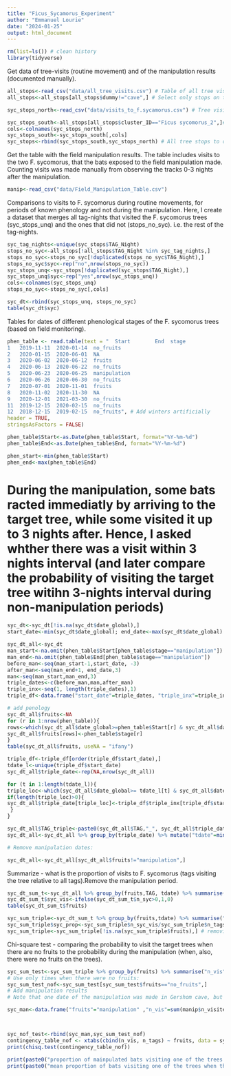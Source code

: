 ```yaml
---
title: "Ficus_Sycamorus_Experiment"
author: "Emmanuel Lourie"
date: "2024-01-25"
output: html_document
---
```


```r
rm(list=ls()) # clean history 
library(tidyverse)
```

Get data of tree-visits (routine movement) and of the manipulation results (documented manually). 
```r
all_stops<-read_csv("data/all_tree_visits.csv") # Table of all tree visits ("stops") 
all_stops<-all_stops[all_stops$dummy!="cave",] # Select only stops on trees, without cave-roosts (dummy=cave)

syc_stops_north<-read_csv("data/visits_to_f.sycamorus.csv") # Tree visits within 100 m buffer around the Northern target F.sycomorus tree (choosing stops within this buffer was done in ArcGIS)

syc_stops_south<-all_stops[all_stops$cluster_ID=="Ficus sycomorus_2",]# Because the southern tree is in close proximity with other relevant fruit trees, the delineation of a visit to it is based on a harder criterion, which is based on a previous analysis of the track segmentation and then binning of the relative number of points (X, Y coordinates that were classified as a 1-tree stop) that are closest to this tree more than other close-by trees. 
cols<-colnames(syc_stops_north)
syc_stops_south<-syc_stops_south[,cols]
syc_stops<-rbind(syc_stops_south,syc_stops_north) # All tree stops to one of the two F. sycomorus trees during "routine" foraging movements. 
```

Get the table with the field manipulation results.
The table includes visits to the two F. sycomorus, that the bats exposed to the field manipulation made. Counting visits was made manually from observing the tracks 0-3 nights after the manipulation. 
```r
manip<-read_csv("data/Field_Manipulation_Table.csv")
```

Comparisons to visits to F. sycomorus during routine movements, for periods of known phenology and not during the manipulation. Here, I create a dataset that merges all tag-nights that visited the F. sycomorus trees (syc_stops_unq) and the ones that did not (stops_no_syc). i.e. the rest of the tag-nights. 
```r

syc_tag_nights<-unique(syc_stops$TAG_Night)
stops_no_syc<-all_stops[!all_stops$TAG_Night %in% syc_tag_nights,]
stops_no_syc<-stops_no_syc[!duplicated(stops_no_syc$TAG_Night),]
stops_no_syc$syc<-rep("no",nrow(stops_no_syc))
syc_stops_unq<-syc_stops[!duplicated(syc_stops$TAG_Night),]
syc_stops_unq$syc<-rep("yes",nrow(syc_stops_unq))
cols<-colnames(syc_stops_unq)
stops_no_syc<-stops_no_syc[,cols]

syc_dt<-rbind(syc_stops_unq, stops_no_syc)
table(syc_dt$syc)
```

Tables for dates of different phenological stages of the F. sycomorus trees (based on field monitoring).
```r
phen_table <- read.table(text = "  Start        End  stage
1	2019-11-11	2020-01-14	no_fruits
2	2020-01-15	2020-06-01	NA
3	2020-06-02	2020-06-12	fruits
4	2020-06-13	2020-06-22	no_fruits
5	2020-06-23	2020-06-25	manipulation
6	2020-06-26	2020-06-30	no_fruits
7	2020-07-01	2020-11-01	fruits
8	2020-11-02	2020-11-30	NA
9	2020-12-01	2021-03-30	no_fruits
11	2019-12-15	2020-02-15	no_fruits
12	2018-12-15	2019-02-15	no_fruits", # Add winters artificially
header = TRUE,
stringsAsFactors = FALSE)

phen_table$Start<-as.Date(phen_table$Start, format="%Y-%m-%d")
phen_table$End<-as.Date(phen_table$End, format="%Y-%m-%d")

phen_start<-min(phen_table$Start)
phen_end<-max(phen_table$End)


```


# During the manipulation, some bats racted immediatly by arriving to the target tree, while some visited it up to 3 nights after. Hence, I asked whther there was a visit within 3 nights interval (and later compare the probability of visiting the target tree witihn 3-nights interval during non-manipulation periods)
```r
syc_dt<-syc_dt[!is.na(syc_dt$date_global),]
start_date<-min(syc_dt$date_global); end_date<-max(syc_dt$date_global)

syc_dt_all<-syc_dt
man_start<-na.omit(phen_table$Start[phen_table$stage=="manipulation"])
man_end<-na.omit(phen_table$End[phen_table$stage=="manipulation"])
before_man<-seq(man_start-1,start_date, -3)
after_man<-seq(man_end+1, end_date,3)
man<-seq(man_start,man_end,3)
triple_dates<-c(before_man,man,after_man)
triple_inx<-seq(1, length(triple_dates),1)
triple_df<-data.frame("start_date"=triple_dates, "triple_inx"=triple_inx)

# add penology
syc_dt_all$fruits<-NA
for (r in 1:nrow(phen_table)){
rows<-which(syc_dt_all$date_global>=phen_table$Start[r] & syc_dt_all$date_global<=phen_table$End[r])
syc_dt_all$fruits[rows]<-phen_table$stage[r]
}
table(syc_dt_all$fruits, useNA = "ifany")

triple_df<-triple_df[order(triple_df$start_date),]
tdate_l<-unique(triple_df$start_date)
syc_dt_all$triple_date<-rep(NA,nrow(syc_dt_all))

for (t in 1:length(tdate_l)){
triple_loc<-which(syc_dt_all$date_global>= tdate_l[t] & syc_dt_all$date_global< tdate_l[t+1])
if(length(triple_loc)>0){
syc_dt_all$triple_date[triple_loc]<-triple_df$triple_inx[triple_df$start_date==tdate_l[t]]
 }
}

syc_dt_all$TAG_triple<-paste0(syc_dt_all$TAG,"_", syc_dt_all$triple_date)
syc_dt_all<-syc_dt_all %>% group_by(triple_date) %>% mutate("tdate"=min(as.Date(date_global)))

# Remove manipulation dates:

syc_dt_all<-syc_dt_all[syc_dt_all$fruits!="manipulation",]

```

Summarize - what is the proportion of visits to F. sycomorus (tags visiting the tree relative to all tags).Remove the manipulation period.  
```r
syc_dt_sum_t<-syc_dt_all %>% group_by(fruits,TAG, tdate) %>% summarise("n_syc"=length(syc[syc=="yes"]))
syc_dt_sum_t$syc_vis<-ifelse(syc_dt_sum_t$n_syc>0,1,0)
table(syc_dt_sum_t$fruits)

syc_sum_triple<-syc_dt_sum_t %>% group_by(fruits,tdate) %>% summarise("n_syc_vis"=sum(syc_vis), "n_tags"=length(unique(TAG)))
syc_sum_triple$syc_prop<-syc_sum_triple$n_syc_vis/syc_sum_triple$n_tags
syc_sum_triple<-syc_sum_triple[!is.na(syc_sum_triple$fruits),] # removing dates without phenological monitoring


```

Chi-square test - comparing the probability to visit the target trees when there are no fruits to the probability during the manipulation (when, also, there were no fruits on the trees).

```r

syc_sum_test<-syc_sum_triple %>% group_by(fruits) %>% summarise("n_vis" = sum(n_syc_vis),"n_tags"=sum(n_tags))
# Use only times when there were no fruits:
syc_sum_test_nof<-syc_sum_test[syc_sum_test$fruits=="no_fruits",]
# Add manipulation results
# Note that one date of the manipulation was made in Gershom cave, but not in Zemer, so there is no data for it (NA)/

syc_man<-data.frame("fruits"="manipulation" ,"n_vis"=sum(manip$n_visited_either_tree,na.rm=T)  ,"n_tags"=sum(manip$n_total,na.rm=T))



syc_nof_test<-rbind(syc_man,syc_sum_test_nof)
contingency_table_nof <- xtabs(cbind(n_vis, n_tags) ~ fruits, data = syc_nof_test)
print(chisq.test(contingency_table_nof))

print(paste0("proportion of mainpulated bats visiting one of the trees = ",round(syc_man$n_vis/syc_man$n_tags,2)))
print(paste0("mean proportion of bats visiting one of the trees when there are no fruits= ",round(syc_sum_test_nof$n_vis/syc_sum_test_nof$n_tags,2)))

```
 

